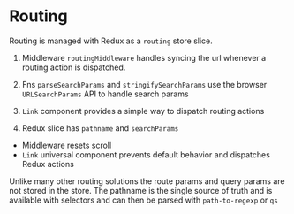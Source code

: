 # Routing

Routing is managed with Redux as a `routing` store slice.

1. Middleware `routingMiddleware` handles syncing the url whenever a routing action is
   dispatched.
1. Fns `parseSearchParams` and `stringifySearchParams` use the browser `URLSearchParams`
   API to handle search params
1. `Link` component provides a simple way to dispatch routing actions

1. Redux slice has `pathname` and `searchParams`

- Middleware resets scroll
- `Link` universal component prevents default behavior and dispatches Redux actions

Unlike many other routing solutions the route params and query params are not stored in
the store. The pathname is the single source of truth and is available with selectors and
can then be parsed with `path-to-regexp` or `qs`
